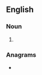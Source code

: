 {{also|Ios|iOS|-ios|íos-}}
==English==

===Noun===
{{head|en|noun form}}

#

===Anagrams===
* {{anagrams|en|a=ios|ISO|OIs|OSI|SOI|iso|iso-|soi}}